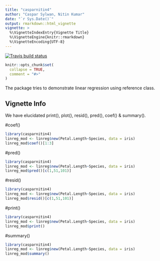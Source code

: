 ```yaml
---
title: "casparnitin4"
author: "Caspar Sylwan, Nitin Kumar"
date: "`r Sys.Date()`"
output: rmarkdown::html_vignette
vignette: >
  %\VignetteIndexEntry{Vignette Title}
  %\VignetteEngine{knitr::rmarkdown}
  %\VignetteEncoding{UTF-8}
---
```


[![Travis build status](https://travis-ci.org/casparsylwan/casparnitin4.svg?branch=master)](https://travis-ci.org/casparsylwan/casparnitin4)

```r
knitr::opts_chunk$set(
  collapse = TRUE,
  comment = "#>"
)
```

The package tries to demonstrate linear regression using reference class.

## Vignette Info

We have elucidated print(), plot(), resid(), pred(), coef() & summary().

#coef()

```r
library(casparnitin4)
linreg_mod <- linreg$new(Petal.Length~Species, data = iris)
linreg_mod$coef()[1:3]
```


#pred()

```r
library(casparnitin4)
linreg_mod <- linreg$new(Petal.Length~Species, data = iris)
linreg_mod$pred()[c(1,51,101)]
```
#resid()

```r
library(casparnitin4)
linreg_mod <- linreg$new(Petal.Length~Species, data = iris)
linreg_mod$resid()[c(1,51,101)]
```
#print()

```r
library(casparnitin4)
linreg_mod <- linreg$new(Petal.Length~Species, data = iris)
linreg_mod$print()
```
#summary()

```r
library(casparnitin4)
linreg_mod <- linreg$new(Petal.Length~Species, data = iris)
linreg_mod$summary()
```
